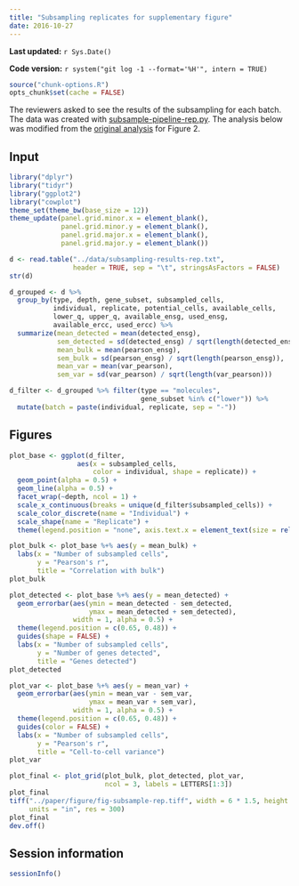 ```yaml
---
title: "Subsampling replicates for supplementary figure"
date: 2016-10-27
---
```


**Last updated:** `r Sys.Date()`

**Code version:** `r system("git log -1 --format='%H'", intern = TRUE)`

```r
source("chunk-options.R")
opts_chunk$set(cache = FALSE)
```

The reviewers asked to see the results of the subsampling for each batch.
The data was created with [subsample-pipeline-rep.py](https://github.com/jdblischak/singleCellSeq/blob/master/code/subsample-pipeline-rep.py).
The analysis below was modified from the [original analysis](subsample-final.html) for Figure 2.

## Input

```r
library("dplyr")
library("tidyr")
library("ggplot2")
library("cowplot")
theme_set(theme_bw(base_size = 12))
theme_update(panel.grid.minor.x = element_blank(),
             panel.grid.minor.y = element_blank(),
             panel.grid.major.x = element_blank(),
             panel.grid.major.y = element_blank())
```

```r
d <- read.table("../data/subsampling-results-rep.txt",
                header = TRUE, sep = "\t", stringsAsFactors = FALSE)
str(d)
```

```r
d_grouped <- d %>%
  group_by(type, depth, gene_subset, subsampled_cells,
           individual, replicate, potential_cells, available_cells,
           lower_q, upper_q, available_ensg, used_ensg,
           available_ercc, used_ercc) %>%
  summarize(mean_detected = mean(detected_ensg),
            sem_detected = sd(detected_ensg) / sqrt(length(detected_ensg)),
            mean_bulk = mean(pearson_ensg),
            sem_bulk = sd(pearson_ensg) / sqrt(length(pearson_ensg)),
            mean_var = mean(var_pearson),
            sem_var = sd(var_pearson) / sqrt(length(var_pearson)))
```

```r
d_filter <- d_grouped %>% filter(type == "molecules",
                                 gene_subset %in% c("lower")) %>%
  mutate(batch = paste(individual, replicate, sep = "-"))
```

## Figures

```r
plot_base <- ggplot(d_filter,
                 aes(x = subsampled_cells,
                     color = individual, shape = replicate)) +
  geom_point(alpha = 0.5) +
  geom_line(alpha = 0.5) +
  facet_wrap(~depth, ncol = 1) +
  scale_x_continuous(breaks = unique(d_filter$subsampled_cells)) +
  scale_color_discrete(name = "Individual") +
  scale_shape(name = "Replicate") +
  theme(legend.position = "none", axis.text.x = element_text(size = rel(0.75)))
```

```r
plot_bulk <- plot_base %+% aes(y = mean_bulk) +
  labs(x = "Number of subsampled cells",
       y = "Pearson's r",
       title = "Correlation with bulk")
plot_bulk
```

```r
plot_detected <- plot_base %+% aes(y = mean_detected) +
  geom_errorbar(aes(ymin = mean_detected - sem_detected,
                    ymax = mean_detected + sem_detected),
                width = 1, alpha = 0.5) +
  theme(legend.position = c(0.65, 0.48)) +
  guides(shape = FALSE) +
  labs(x = "Number of subsampled cells",
       y = "Number of genes detected",
       title = "Genes detected")
plot_detected
```

```r
plot_var <- plot_base %+% aes(y = mean_var) +
  geom_errorbar(aes(ymin = mean_var - sem_var,
                    ymax = mean_var + sem_var),
                width = 1, alpha = 0.5) +
  theme(legend.position = c(0.65, 0.48)) +
  guides(color = FALSE) +
  labs(x = "Number of subsampled cells",
       y = "Pearson's r",
       title = "Cell-to-cell variance")
plot_var
```

```r
plot_final <- plot_grid(plot_bulk, plot_detected, plot_var,
                        ncol = 3, labels = LETTERS[1:3])
plot_final
tiff("../paper/figure/fig-subsample-rep.tiff", width = 6 * 1.5, height = 8 * 1.5,
     units = "in", res = 300)
plot_final
dev.off()
```

## Session information

```r
sessionInfo()
```
